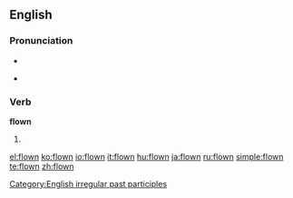 ==English==

===Pronunciation===
* {{IPA|/'flɔʊn/}}
* {{audio|en-us-flown.ogg|Audio (US)}}
*: {{rhymes|əʊn}}

===Verb===
'''flown'''

# {{past participle of|[[fly]]}}

[[Category:English irregular past participles]]

[[el:flown]]
[[ko:flown]]
[[io:flown]]
[[it:flown]]
[[hu:flown]]
[[ja:flown]]
[[ru:flown]]
[[simple:flown]]
[[te:flown]]
[[zh:flown]]